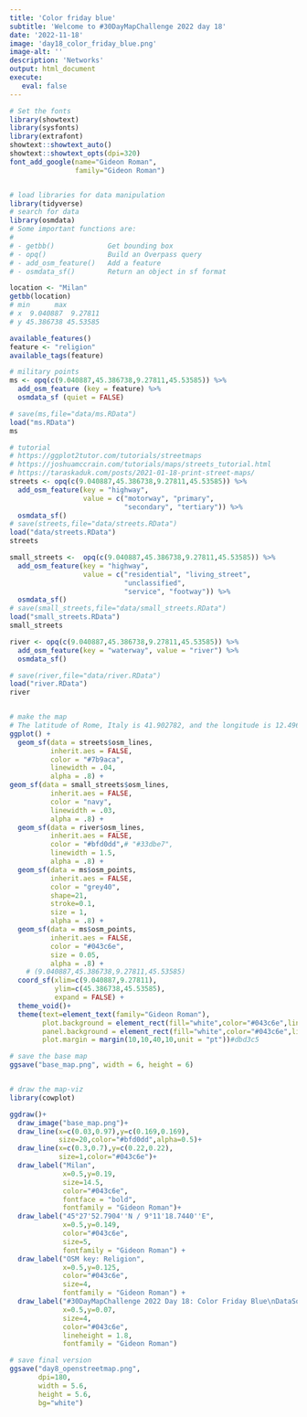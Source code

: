 ```yaml
---
title: 'Color friday blue'
subtitle: 'Welcome to #30DayMapChallenge 2022 day 18'
date: '2022-11-18'
image: 'day18_color_friday_blue.png'
image-alt: ''
description: 'Networks'
output: html_document
execute: 
   eval: false
---
```



```r

# Set the fonts
library(showtext)
library(sysfonts)
library(extrafont)
showtext::showtext_auto()
showtext::showtext_opts(dpi=320)
font_add_google(name="Gideon Roman",
                family="Gideon Roman")


# load libraries for data manipulation
library(tidyverse)
# search for data
library(osmdata)
# Some important functions are: 
#   
# - getbb()             Get bounding box
# - opq()               Build an Overpass query
# - add_osm_feature()   Add a feature
# - osmdata_sf()        Return an object in sf format

location <- "Milan"
getbb(location)
# min      max
# x  9.040887  9.27811
# y 45.386738 45.53585

available_features()
feature <- "religion"
available_tags(feature)

# military points
ms <- opq(c(9.040887,45.386738,9.27811,45.53585)) %>% 
  add_osm_feature (key = feature) %>%
  osmdata_sf (quiet = FALSE)

# save(ms,file="data/ms.RData")
load("ms.RData")
ms

# tutorial
# https://ggplot2tutor.com/tutorials/streetmaps
# https://joshuamccrain.com/tutorials/maps/streets_tutorial.html
# https://taraskaduk.com/posts/2021-01-18-print-street-maps/
streets <- opq(c(9.040887,45.386738,9.27811,45.53585)) %>% 
  add_osm_feature(key = "highway", 
                  value = c("motorway", "primary", 
                            "secondary", "tertiary")) %>%
  osmdata_sf()
# save(streets,file="data/streets.RData")
load("data/streets.RData")
streets

small_streets <-  opq(c(9.040887,45.386738,9.27811,45.53585)) %>% 
  add_osm_feature(key = "highway", 
                  value = c("residential", "living_street",
                            "unclassified",
                            "service", "footway")) %>%
  osmdata_sf()
# save(small_streets,file="data/small_streets.RData")
load("small_streets.RData")
small_streets

river <- opq(c(9.040887,45.386738,9.27811,45.53585)) %>% 
  add_osm_feature(key = "waterway", value = "river") %>%
  osmdata_sf()

# save(river,file="data/river.RData")
load("river.RData")
river


# make the map
# The latitude of Rome, Italy is 41.902782, and the longitude is 12.496366
ggplot() +
  geom_sf(data = streets$osm_lines,
          inherit.aes = FALSE,
          color = "#7b9aca",
          linewidth = .04,
          alpha = .8) +
geom_sf(data = small_streets$osm_lines,
          inherit.aes = FALSE,
          color = "navy",
          linewidth = .03,
          alpha = .8) +
  geom_sf(data = river$osm_lines,
          inherit.aes = FALSE,
          color = "#bfd0dd",# "#33dbe7",
          linewidth = 1.5,
          alpha = .8) +
  geom_sf(data = ms$osm_points,
          inherit.aes = FALSE,
          color = "grey40",
          shape=21,
          stroke=0.1,
          size = 1,
          alpha = .8) +
  geom_sf(data = ms$osm_points,
          inherit.aes = FALSE,
          color = "#043c6e",
          size = 0.05,
          alpha = .8) +
    # (9.040887,45.386738,9.27811,45.53585)
  coord_sf(xlim=c(9.040887,9.27811),
           ylim=c(45.386738,45.53585),
           expand = FALSE) +
  theme_void()+
  theme(text=element_text(family="Gideon Roman"),
        plot.background = element_rect(fill="white",color="#043c6e",linewidth=0.5),
        panel.background = element_rect(fill="white",color="#043c6e",linewidth=1),
        plot.margin = margin(10,10,40,10,unit = "pt"))#dbd3c5

# save the base map
ggsave("base_map.png", width = 6, height = 6)


# draw the map-viz
library(cowplot)

ggdraw()+
  draw_image("base_map.png")+
  draw_line(x=c(0.03,0.97),y=c(0.169,0.169),
            size=20,color="#bfd0dd",alpha=0.5)+
  draw_line(x=c(0.3,0.7),y=c(0.22,0.22),
            size=1,color="#043c6e")+
  draw_label("Milan",
             x=0.5,y=0.19,
             size=14.5,
             color="#043c6e",
             fontface = "bold",
             fontfamily = "Gideon Roman")+
  draw_label("45°27'52.7904''N / 9°11'18.7440''E",
             x=0.5,y=0.149,
             color="#043c6e",
             size=5,
             fontfamily = "Gideon Roman") +
  draw_label("OSM key: Religion",
             x=0.5,y=0.125,
             color="#043c6e",
             size=4,
             fontfamily = "Gideon Roman") +
  draw_label("#30DayMapChallenge 2022 Day 18: Color Friday Blue\nDataSource: {osmdata}: Milan, Italy | Map: Federica Gazzelloni (@fgazzelloni)",
             x=0.5,y=0.07,
             size=4,
             color="#043c6e",
             lineheight = 1.8,
             fontfamily = "Gideon Roman")

# save final version
ggsave("day8_openstreetmap.png", 
       dpi=180,
       width = 5.6, 
       height = 5.6,
       bg="white")

```
